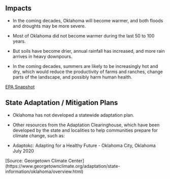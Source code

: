 ## Impacts

- In the coming decades, Oklahoma will become warmer, and both floods and droughts may be more severe. 

- Most of Oklahoma did not become warmer during the last 50 to 100 years. 

- But soils have become drier, annual rainfall has increased, and more rain arrives in heavy downpours. 

- In the coming decades, summers are likely to be increasingly hot and dry, which would reduce the productivity of farms and ranches, change parts of the landscape, and possibly harm human health.
    
[EPA Snapshot](https://19january2017snapshot.epa.gov/sites/production/files/2016-09/documents/climate-change-ok.pdf)

## State Adaptation / Mitigation Plans

- Oklahoma has not developed a statewide adaptation plan. 

- Other resources from the Adaptation Clearinghouse, which have been developed by the state and localities to help communities prepare for climate change, such as: 

- Adaptokc: Adapting for a Healthy Future - Oklahoma City, Oklahoma	July 2020

[Source: Georgetown Climate Center] (https://www.georgetownclimate.org/adaptation/state-information/oklahoma/overview.html)